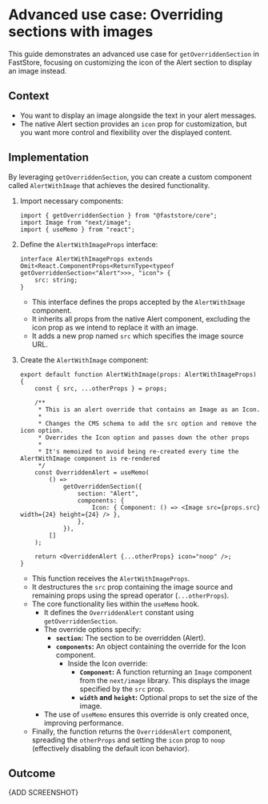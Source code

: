 # Advanced use case: Overriding sections with images

This guide demonstrates an advanced use case for `getOverriddenSection` in FastStore, focusing on customizing the icon of the Alert section to display an image instead.

## Context

- You want to display an image alongside the text in your alert messages.
- The native Alert section provides an `icon` prop for customization, but you want more control and flexibility over the displayed content.

## Implementation

By leveraging `getOverriddenSection`, you can create a custom component called `AlertWithImage` that achieves the desired functionality.

1. Import necessary components:

   ```tsx
   import { getOverriddenSection } from "@faststore/core";
   import Image from "next/image";
   import { useMemo } from "react";
   ```

2. Define the `AlertWithImageProps` interface:

   ```tsx
   interface AlertWithImageProps extends Omit<React.ComponentProps<ReturnType<typeof getOverriddenSection<"Alert">>>, "icon"> {
       src: string;
   }
   ```

   - This interface defines the props accepted by the `AlertWithImage` component.
   - It inherits all props from the native Alert component, excluding the icon prop as we intend to replace it with an image.
   - It adds a new prop named `src` which specifies the image source URL.

3. Create the `AlertWithImage` component:

   ```tsx
   export default function AlertWithImage(props: AlertWithImageProps) {
       const { src, ...otherProps } = props;

       /**
        * This is an alert override that contains an Image as an Icon.
        *
        * Changes the CMS schema to add the src option and remove the icon option.
        * Overrides the Icon option and passes down the other props
        *
        * It's memoized to avoid being re-created every time the AlertWithImage component is re-rendered
        */
       const OverriddenAlert = useMemo(
           () =>
               getOverriddenSection({
                   section: "Alert",
                   components: {
                       Icon: { Component: () => <Image src={props.src} width={24} height={24} /> },
                   },
               }),
           []
       );

       return <OverriddenAlert {...otherProps} icon="noop" />;
   }
   ```

   - This function receives the `AlertWithImageProps`.
   - It destructures the `src` prop containing the image source and remaining props using the spread operator (`...otherProps`).
   - The core functionality lies within the `useMemo` hook.
       - It defines the `OverriddenAlert` constant using `getOverriddenSection`.
       - The override options specify:
           - **`section`:** The section to be overridden (Alert).
           - **`components`:** An object containing the override for the Icon component.
               - Inside the Icon override:
                   - **`Component`:** A function returning an `Image` component from the `next/image` library. This displays the image specified by the `src` prop.
                   - **`width` and `height`:** Optional props to set the size of the image.
       - The use of `useMemo` ensures this override is only created once, improving performance.
   - Finally, the function returns the `OverriddenAlert` component, spreading the `otherProps` and setting the `icon` prop to `noop` (effectively disabling the default icon behavior).

## Outcome

{ADD SCREENSHOT}